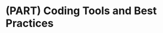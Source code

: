 # (PART) Coding Tools and Best Practices {-}

<!-- This Rmd just creates a part heading in the table of contents -->
